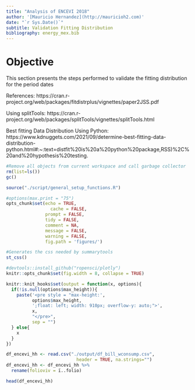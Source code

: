 ```yaml
---
title: "Analysis of ENCEVI 2018"
author: '[Mauricio Hernandez](http://mauricioh2.com)'
date: "`r Sys.Date()`"
subtitle: Validation Fitting Distribution
bibliography: energy_mex.bib
---
```


# Objective
This section presents the steps performed to validate the fitting distribution for the period dates

References:
https://cran.r-project.org/web/packages/fitdistrplus/vignettes/paper2JSS.pdf

Using splitTools:
https://cran.r-project.org/web/packages/splitTools/vignettes/splitTools.html

Best fitting Data Distribution Using Python:
https://www.kdnuggets.com/2021/09/determine-best-fitting-data-distribution-python.html#:~:text=distfit%20is%20a%20python%20package,RSS)%2C%20and%20hypothesis%20testing.

```r
#Remove all objects from current workspace and call garbage collector
rm(list=ls())
gc()

source("./script/general_setup_functions.R")
```


```r
#options(max.print = "75")
opts_chunk$set(echo = TRUE,
	             cache = FALSE,
               prompt = FALSE,
               tidy = FALSE,
               comment = NA,
               message = FALSE,
               warning = FALSE,
               fig.path = 'figures/')
```

```r
#Generates the css needed by summarytools
st_css()

#devtools::install_github("ropensci/plotly")
knitr::opts_chunk$set(fig.width = 8, collapse = TRUE)

knitr::knit_hooks$set(output = function(x, options){
  if(!is.null(options$max_height)){
    paste('<pre style = "max-height:',
          options$max_height, 
          ';float: left; width: 910px; overflow-y: auto;">',
          x,
          "</pre>",
          sep = "")
  } else{
    x
  }
})
```


```r
df_encevi_hh <- read.csv("./output/df_bill_wconsump.csv", 
                           header = TRUE, na.strings="")
df_encevi_hh <- df_encevi_hh %>%
  rename(folioviv = ï..folio)

head(df_encevi_hh)
```